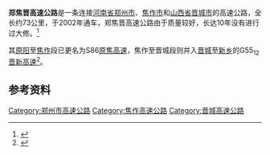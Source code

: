 {{expand|time=2011-09-30T14:57:39+00:00}}
{{中国高速公路信息框
| 编号 = S86
| 自定头部 = [[File:Henan_Expwy_S86_sign_no_name.svg|130px]]
| 名称 = 原阳-焦作（郑州－焦作-晋城）高速公路
| 地圖 = 
| 路線簡稱 = 郑焦晋
| 最近通車日期 = 
| 規劃總里程 = 
| 起點 = 河南{{China Expwy Name|G3001|[[郑州绕城高速公路|郑州绕城高速公路]]}}
| 終點 = 山西[[晋城|晋城]]{{China Expwy Name|G55}}
| 出口處數 = 
| 服務區處數 = 
| 附加圖片 = 
| 附加圖片注釋 = 
}}
'''郑焦晋高速公路'''是一条连接[[河南省|河南省]][[郑州市|郑州市]]、[[焦作市|焦作市]]和[[山西省|山西省]][[晋城市|晋城市]]的高速公路，全长约73公里，于2002年通车，郑焦晋高速公路由于质量较好，长达10年没有进行过大修。<ref>{{cite web|url=http://www.people.com.cn/h/2011/0810/c25408-1-686532858.html|title=郑焦晋高速公路实现十年无大修|publisher=大河网|date=2011年8月10日|language=zh-hans|access-date=2011-09-28|archive-date=2019-08-18|archive-url=https://web.archive.org/web/20190818155002/http://www.people.com.cn/h/2011/0810/c25408-1-686532858.html|dead-url=yes}}</ref>

其[[原阳|原阳]]至[[焦作|焦作]]段已更名为S86[[原焦高速|原焦高速]]，焦作至晋城段则并入[[晋城|晋城]]至[[新乡市|新乡]]的G55<sub>12</sub>[[晋新高速公路|晋新高速]]<ref>{{cite web | url=http://www.jzga.gov.cn/News/NewsDetail.aspx?id=21584 | title=郑焦晋高速更名原焦和晋新高速 | publisher=焦作公安网 | date=2008-10-23 | accessdate=2011-09-30}}</ref>。

== 参考资料 ==
{{reflist}}
{{河南省高速公路}}
{{郑州主要道路}}

[[Category:郑州市高速公路|Category:郑州市高速公路]]
[[Category:焦作高速公路|Category:焦作高速公路]]
[[Category:晋城高速公路|Category:晋城高速公路]]